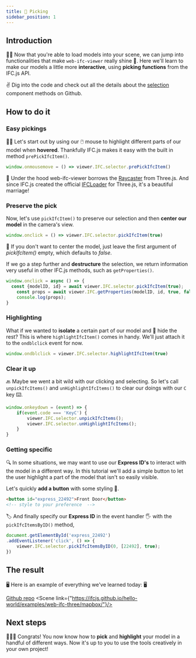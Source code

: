 ```yaml
---
title: 🤏 Picking
sidebar_position: 1
---
```


## Introduction

🚶‍♀️ Now that you're able to load models into your scene, we can jump into functionalities that make `web-ifc-viewer` really shine 🌟. Here we'll learn to make our models a little more **interactive**, using **picking functions** from the IFC.js API. 

<IfcCard>
✌ Dig into the code and check out all the details about the <a href="https://github.com/IFCjs/web-ifc-viewer/tree/master/viewer/src/components/ifc/selection">selection</a> component methods on Github. 
</IfcCard>

## How to do it 

### Easy pickings

👩‍🏫 Let's start out by using our 🖱️ mouse to highlight different parts of our model when **hovered**. Thankfully IFC.js makes it easy with the built in method `prePickIfcItem()`. 

```js
window.onmousemove = () => viewer.IFC.selector.prePickIfcItem()
```

<IfcCard>
🙌 Under the hood web-ifc-viewer borrows the <a href="https://threejs.org/docs/index.html?q=raycaster#api/en/core/Raycaster">Raycaster</a> from Three.js. And since IFC.js created the official <a href="https://threejs.org/examples/webgl_loader_ifc.html">IFCLoader</a> for Three.js, it's a beautiful marriage! 
</IfcCard>

### Preserve the pick

Now, let's use `pickIfcItem()` to preserve our selection and then **center our model** in the camera's view.  

```js
window.onclick = () => viewer.IFC.selector.pickIfcItem(true)
```
<IfcCard>
🧐 If you don't want to center the model, just leave the first argument of <i>pickIfcItem()</i> empty, which defaults to <i>false</i>.
</IfcCard>

If we go a step further and **destructure** the selection, we return information very useful in other IFC.js methods, such as `getProperties()`.

```js
window.onclick = async () => {
  const {modelID, id} = await viewer.IFC.selector.pickIfcItem(true);
    const props = await viewer.IFC.getProperties(modelID, id, true, false);
    console.log(props);
}
```

### Highlighting

What if we wanted to **isolate** a certain part of our model and 👻 hide the rest? This is where `highlightIfcItem()` comes in handy. We'll just attach it to the `ondblclick` event for now.

```js
window.ondblclick = viewer.IFC.selector.highlightIfcItem(true)
```

### Clear it up

🔙 Maybe we went a bit wild with our clicking and selecting. So let's call `unpickIfcItems()` and `unHighlightIfcItems()` to clear our doings with our `C` key ⌨️.

```js
window.onkeydown = (event) => {
    if(event.code === 'KeyC') {
        viewer.IFC.selector.unpickIfcItems();
        viewer.IFC.selector.unHighlightIfcItems();
    }
}
```
### Getting specific

🔍 In some situations, we may want to use our **Express ID's** to interact with the model in a different way. In this tutorial we'll add a simple button to let the user highlight a part of the model that isn't so easily visible. 

Let's quickly **add a button** with some styling 🎨.

```html 
<button id="express_22492">Front Door</button>
<!-- style to your preference  -->
```

🏷️ And finally specify our **Express ID** in the event handler 🖐️ with the `pickIfcItemsByID()` method,  

```js
document.getElementById('express_22492')
.addEventListener('click', () => {
    viewer.IFC.selector.pickIfcItemsByID(0, [22492], true);
})
```

## The result

🖥️ Here is an example of everything we've learned today: 🖥️

<a href="https://github.com/IFCjs/hello-world/tree/main/examples/web-ifc-viewer/picking/">Github repo</a>
<Scene link={"https://ifcjs.github.io/hello-world/examples/web-ifc-three/mapbox/"}/>

## Next steps

🎉🎉🎉
Congrats! You now know how to **pick** and **highlight** your model in a handful of different ways. Now it's up to you to use the tools creatively in your own project! 